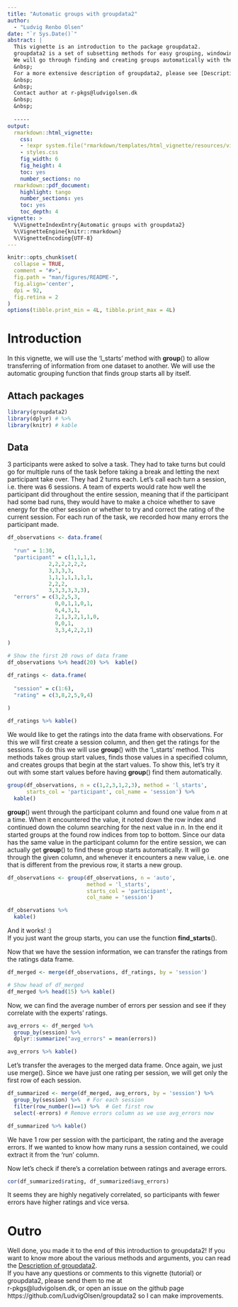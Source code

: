 ```yaml
---
title: "Automatic groups with groupdata2"
author: 
  - "Ludvig Renbo Olsen"
date: "`r Sys.Date()`"
abstract: |
  This vignette is an introduction to the package groupdata2.  
  groupdata2 is a set of subsetting methods for easy grouping, windowing, folding and splitting of data.  
  We will go through finding and creating groups automatically with the 'l_starts' method.  
  &nbsp;  
  For a more extensive description of groupdata2, please see [Description of groupdata2](description_of_groupdata2.html)
  &nbsp;  
  &nbsp;  
  Contact author at r-pkgs@ludvigolsen.dk
  &nbsp;  
  &nbsp;  
  
  -----
output: 
  rmarkdown::html_vignette:
    css: 
    - !expr system.file("rmarkdown/templates/html_vignette/resources/vignette.css", package = "rmarkdown")
    - styles.css
    fig_width: 6
    fig_height: 4
    toc: yes
    number_sections: no
  rmarkdown::pdf_document:
    highlight: tango
    number_sections: yes
    toc: yes
    toc_depth: 4
vignette: >
  %\VignetteIndexEntry{Automatic groups with groupdata2}
  %\VignetteEngine{knitr::rmarkdown}
  %\VignetteEncoding{UTF-8}
---
```


```r
knitr::opts_chunk$set(
  collapse = TRUE,
  comment = "#>",
  fig.path = "man/figures/README-",
  fig.align='center',
  dpi = 92,
  fig.retina = 2
)
options(tibble.print_min = 4L, tibble.print_max = 4L)
```

# Introduction

In this vignette, we will use the 'l_starts' method with **group**() to allow transferring of information from one dataset to another. We will use the automatic grouping function that finds group starts all by itself.


## Attach packages

```r
library(groupdata2)
library(dplyr) # %>%
library(knitr) # kable
```

## Data

3 participants were asked to solve a task. They had to take turns but could go for multiple runs of the task before taking a break and letting the next participant take over. They had 2 turns each. Let's call each turn a session, i.e. there was 6 sessions.  A team of experts would rate how well the participant did throughout the entire session, meaning that if the participant had some bad runs, they would have to make a choice whether to save energy for the other session or whether to try and correct the rating of the current session.
For each run of the task, we recorded how many errors the participant made. 


```r

df_observations <- data.frame(
  
  "run" = 1:30,
  "participant" = c(1,1,1,1,
             2,2,2,2,2,2,
             3,3,3,3,
             1,1,1,1,1,1,1,
             2,2,2,
             3,3,3,3,3,3),
  "errors" = c(3,2,5,3,
               0,0,1,1,0,1,
               6,4,3,1,
               2,1,3,2,1,1,0,
               0,0,1,
               3,3,4,2,2,1)
  
)

# Show the first 20 rows of data frame
df_observations %>% head(20) %>%  kable()

df_ratings <- data.frame(
  
  "session" = c(1:6),
  "rating" = c(3,8,2,5,9,4)
  
)

df_ratings %>% kable()

```

We would like to get the ratings into the data frame with observations. For this we will first create a session column, and then get the ratings for the sessions.
To do this we will use **group**() with the 'l_starts' method. This methods takes group start values, finds those values in a specified column, and creates groups that begin at the start values. To show this, let's try it out with some start values before having **group**() find them automatically.

```r

group(df_observations, n = c(1,2,3,1,2,3), method = 'l_starts', 
      starts_col = 'participant', col_name = 'session') %>% 
  kable()

```

**group**() went through the participant column and found one value from *n* at a time. When it encountered the value, it noted down the row index and continued down the column searching for the next value in *n*. In the end it started groups at the found row indices from top to bottom.
Since our data has the same value in the participant column for the entire session, we can actually get **group**() to find these group starts automatically. It will go through the given column, and whenever it encounters a new value, i.e. one that is different from the previous row, it starts a new group. 

```r
df_observations <- group(df_observations, n = 'auto', 
                         method = 'l_starts',
                         starts_col = 'participant', 
                         col_name = 'session') 

df_observations %>% 
  kable()

```

And it works! :)   
If you just want the group starts, you can use the function **find_starts**().

Now that we have the session information, we can transfer the ratings from the ratings data frame.

```r
df_merged <- merge(df_observations, df_ratings, by = 'session')

# Show head of df_merged
df_merged %>% head(15) %>% kable()

```

Now, we can find the average number of errors per session and see if they correlate with the experts' ratings.

```r
avg_errors <- df_merged %>% 
  group_by(session) %>% 
  dplyr::summarize("avg_errors" = mean(errors))

avg_errors %>% kable()

```

Let's transfer the averages to the merged data frame. Once again, we just use merge().
Since we have just one rating per session, we will get only the first row of each session.

```r
df_summarized <- merge(df_merged, avg_errors, by = 'session') %>% 
  group_by(session) %>%  # For each session
  filter(row_number()==1) %>%  # Get first row
  select(-errors) # Remove errors column as we use avg_errors now

df_summarized %>% kable()
```

We have 1 row per session with the participant, the rating and the average errors. If we wanted to know how many runs a session contained, we could extract it from the 'run' column.

Now let's check if there's a correlation between ratings and average errors.

```r
cor(df_summarized$rating, df_summarized$avg_errors)
```

It seems they are highly negatively correlated, so participants with fewer errors have higher ratings and vice versa.



# Outro

Well done, you made it to the end of this introduction to groupdata2! If you want to know more about the various methods and arguments, you can read the [Description of groupdata2](description_of_groupdata2.html).  
If you have any questions or comments to this vignette (tutorial) or groupdata2, please send them to me at  
r-pkgs@ludvigolsen.dk, or open an issue on the github page https://github.com/LudvigOlsen/groupdata2 so I can make improvements.  

&nbsp; 
&nbsp; 

